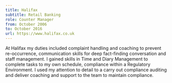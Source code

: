 ```yaml
---
title: Halifax 
subtitle: Retail Banking
role: Counter Manager
from: October 2006
to: October 2016
url: https://www.halifax.co.uk
---
```

At Halifax my duties included complaint handling and coaching to prevent re-occurrence, communication skills for deep fact-finding conversation and staff management. I gained skills in Time and Diary Management to complete tasks to my own schedule, compliance within a Regulatory Environment. I used my attention to detail to a carry out compliance auditing and deliver coaching and support to the team to maintain compliance.
